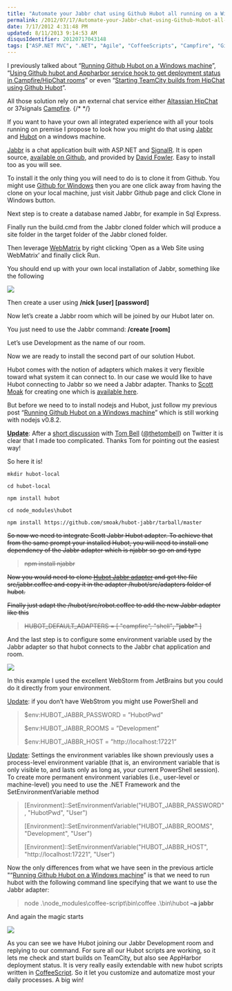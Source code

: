 ```yaml
---
title: "Automate your Jabbr chat using Github Hubot all running on a Windows machine"
permalink: /2012/07/17/Automate-your-Jabbr-chat-using-Github-Hubot-all-running-on-a-Windows-machine/
date: 7/17/2012 4:31:48 PM
updated: 8/11/2013 9:14:53 AM
disqusIdentifier: 20120717043148
tags: ["ASP.NET MVC", ".NET", "Agile", "CoffeeScripts", "Campfire", "GitHub", "Git", "HipChat", "Productivity", "hubot", "nodejs"]
---
```

I previously talked about “[Running Github Hubot on a Windows machine](http://www.laurentkempe.com/post/Running-Github-Hubot-on-a-Windows-machine.aspx)”, “[Using Github hubot and Appharbor service hook to get deployment status in Campfire/HipChat rooms](http://www.laurentkempe.com/post/Using-Appharbor-service-hook-to-get-build-status-in-HipChat-rooms.aspx)” or even “[Starting TeamCity builds from HipChat using Github Hubot](http://www.laurentkempe.com/post/Starting-TeamCity-builds-from-HipChat-using-Github-Hubot.aspx)”.

All those solution rely on an external chat service either [Altassian HipChat](http://www.atlassian.com/software/hipchat/overview) or 37signals [Campfire](http://campfirenow.com/).
{/* <!-- more --> */}

If you want to have your own all integrated experience with all your tools running on premise I propose to look how you might do that using [Jabbr](https://github.com/davidfowl/JabbR/) and [Hubot](http://hubot.github.com/) on a windows machine.

[Jabbr](https://github.com/davidfowl/JabbR/) is a chat application built with ASP.NET and [SignalR](https://github.com/SignalR/SignalR/). It is open source, [available on Github](https://github.com/davidfowl/JabbR), and provided by [David Fowler](http://weblogs.asp.net/davidfowler). Easy to install too as you will see.

To install it the only thing you will need to do is to clone it from Github. You might use [Github for Windows](http://windows.github.com/) then you are one click away from having the clone on your local machine, just visit Jabbr Github page and click Clone in Windows button.

Next step is to create a database named Jabbr, for example in Sql Express.

Finally run the build.cmd from the Jabbr cloned folder which will produce a site folder in the target folder of the Jabbr cloned folder.

Then leverage [WebMatrix](http://www.microsoft.com/web/webmatrix/) by right clicking ‘Open as a Web Site using WebMatrix’ and finally click Run.

You should end up with your own local installation of Jabbr, something like the following

![](http://farm8.staticflickr.com/7124/7588325302_bb78e34a5b_o.png)

Then create a user using **/nick [user] [password]**

Now let’s create a Jabbr room which will be joined by our Hubot later on.

You just need to use the Jabbr command: **/create [room]**

Let’s use Development as the name of our room.

Now we are ready to install the second part of our solution Hubot.

Hubot comes with the notion of adapters which makes it very flexible toward what system it can connect to. In our case we would like to have Hubot connecting to Jabbr so we need a Jabbr adapter. Thanks to [Scott Moak](http://mybrainoncode.com/) for creating one which is [available here](https://github.com/smoak/hubot-jabbr).

But before we need to to install nodejs and Hubot, just follow my previous post “[Running Github Hubot on a Windows machine](http://www.laurentkempe.com/post/Running-Github-Hubot-on-a-Windows-machine.aspx)” which is still working with nodejs v0.8.2.

<u>**Update**</u>: After a [short discussion](https://twitter.com/thetombell/status/225245686285869057) with [Tom Bell](http://tomb.io/) ([@thetombell](https://twitter.com/thetombell)) on Twitter it is clear that I made too complicated. Thanks Tom for pointing out the easiest way!

So here it is!

```shell
mkdir hubot-local

cd hubot-local

npm install hubot

cd node_modules\hubot

npm install https://github.com/smoak/hubot-jabbr/tarball/master
```

~~So now we need to integrate Scott Jabbr Hubot adapter. To achieve that from the same prompt your installed Hubot, you will need to install one dependency of the Jabbr adapter which is njabbr so go on and type~~

> <strike>npm install njabbr</strike>

~~Now you would need to clone [Hubot Jabbr adapter](https://github.com/smoak/hubot-jabbr) and get the file src/jabbr.coffee and copy it in the adapter /hubot/src/adapters folder of hubot.~~

~~Finally just adapt the /hubot/src/robot.coffee to add the new Jabbr adapter like this~~

> <strike>HUBOT_DEFAULT_ADAPTERS = [ "campfire", "shell"**, "jabbr"** ]</strike>

And the last step is to configure some environment variable used by the Jabbr adapter so that hubot connects to the Jabbr chat application and room.

![](http://farm8.staticflickr.com/7130/7588406912_6eec86b31f_o.png)

In this example I used the excellent WebStorm from JetBrains but you could do it directly from your environment.

<u>Update</u>: if you don’t have WebStrom you might use PowerShell and 

> $env:HUBOT_JABBR_PASSWORD = ”HubotPwd”
> 
> $env:HUBOT_JABBR_ROOMS = ”Development”
> 
> $env:HUBOT_JABBR_HOST = ”http://localhost:17221”

<u>Update</u>: Settings the environment variables like shown previously uses a process-level environment variable (that is, an environment variable that is only visible to, and lasts only as long as, your current PowerShell session). To create more permanent environment variables (i.e., user-level or machine-level) you need to use the .NET Framework and the SetEnvironmentVariable method

> [Environment]::SetEnvironmentVariable("HUBOT_JABBR_PASSWORD", "HubotPwd", "User")
> 
> [Environment]::SetEnvironmentVariable("HUBOT_JABBR_ROOMS", "Development", "User")
> 
> [Environment]::SetEnvironmentVariable("HUBOT_JABBR_HOST", "http://localhost:17221", "User")

Now the only differences from what we have seen in the previous article "“[Running Github Hubot on a Windows machine](http://www.laurentkempe.com/post/Running-Github-Hubot-on-a-Windows-machine.aspx)” is that we need to run hubot with the following command line specifying that we want to use the Jabbr adapter:

> node .\node_modules\coffee-script\bin\coffee .\bin\hubot **–a jabbr**

And again the magic starts 

![](http://farm9.staticflickr.com/8010/7588510324_7069214f31_o.png)

As you can see we have Hubot joining our Jabbr Development room and replying to our command. For sure all our Hubot scripts are working, so it lets me check and start builds on TeamCity, but also see AppHarbor deployment status. It is very really easily extendable with new hubot scripts written in [CoffeeScript](http://coffeescript.org/). So it let you customize and automatize most your daily processes. A big win!
